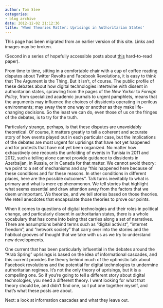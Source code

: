```yaml
---
author: Tom Slee
categories:
- blog archive
date: 2012-12-02 21:12:36
title: 'When Theories Matter: Uprisings in Authoritarian States'
---
```


::: {.callout-note}

This page has been migrated from an earlier version of this site. 
Links and images may be broken.

:::



				

(Second in a series of hopefully accessible posts about [this](http://papers.ssrn.com/abstract=2116471) hard-to-read paper).




From time to time, sitting in a comfortable chair with a cup of coffee reading disputes about Twitter Revolts and Facebook Revolutions, it is easy to think that The Argument is the Thing. But it isn't, of course. The public profile of these debates about how digital technologies intertwine with dissent in authoritarian states, sprawling from the pages of the _New Yorker_ to _Foreign Policy_, from specialized academic journals to urgent pamphlets, means that the arguments may influence the choices of dissidents operating in perilous environments; may sway them one way or another as they make life-changing decisions. So the least we can do, even those of us on the fringes of the debates, is to try for the truth.




Particularly strange, perhaps, is that these disputes are unavoidably theoretical. Of course, it matters greatly to tell a coherent and accurate story of how events played out in each particular case, but the implications of the debates are most urgent for uprisings that have not yet happened and for protests that have not yet been organized. No matter how exhaustively one recounts the unfolding of events in Tunisia in 2011 and 2012, such a telling alone cannot provide guidance to dissidents in Azerbaijan, in Russia, or in Canada for that matter. We cannot avoid theory: we point to a set of mechanisms and say "this happened here because of these conditions and for these reasons. In other conditions in different places, here are the possible outcomes". Talk turns inevitably to what is primary and what is mere epiphenomenon. We tell stories that highlight what seems essential and draw attention away from the factors that we deem unimportant. We theorize, and we tell stories based on those theories. We retell anecdotes that encapsulate those theories to prove our points.




When it comes to questions of digital technologies and their roles in political change, and particularly dissent in authoritarian states, there is a whole vocabulary that has come into being that carries along a set of narratives. There are assumptions behind terms such as "digital activist", "internet freedom", and "network society" that carry over into the stories and the habitual grooves of thought that we take with us as we try to understand new developments.




One current that has been particularly influential in the debates around the "Arab Spring" uprisings is based on the idea of informational cascades, and this current provides the theory behind much of the optimistic talk about Facebook revolutions and the potential for digital technologies to undermine authoritarian regimes. It's not the only theory of uprisings, but it is a compelling one. So if you're going to tell a different story about digital technologies, you need a different theory. I went looking for what that theory should be, and didn't find one, so I put one together myself, and that's what these posts are about.




Next: a look at information cascades and what they leave out.


		
